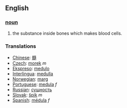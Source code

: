 == English ==

=== [[noun]] ===
#the substance inside bones which makes blood cells.

=== Translations ===
*[[Chinese]]: [[髓]]
*[[Czech]]:  [[morek]]  ''m''
*[[Ekspreso]]: [[medulo]]
*[[Interlingua]]: [[medulla]]
*[[Norwegian]]: [[marg]]
*[[Portuguese]]: [[medula]] ''f''
*[[Russian]]: [[сущность]]
*[[Slovak]]: [[špik]]   ''m''
*[[Spanish]]: [[médula]] ''f''